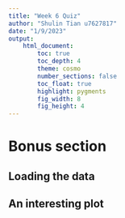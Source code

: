 ```yaml
---
title: "Week 6 Quiz"
author: "Shulin Tian u7627817"
date: "1/9/2023"
output:  
    html_document:
        toc: true
        toc_depth: 4
        theme: cosmo
        number_sections: false
        toc_float: true
        highlight: pygments
        fig_width: 8
        fig_height: 4
---
```


# Bonus section

## Loading the data

## An interesting plot